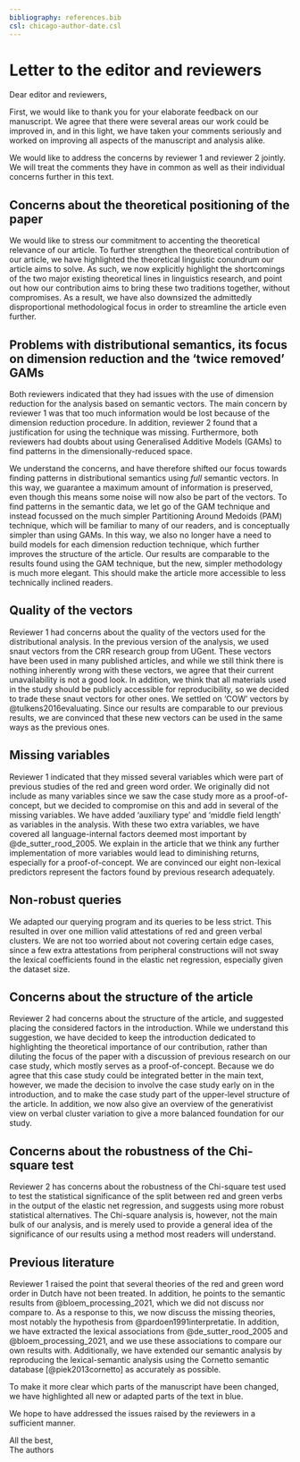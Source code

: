 ```yaml
---
bibliography: references.bib
csl: chicago-author-date.csl
---
```



# Letter to the editor and reviewers

Dear editor and reviewers,

First, we would like to thank you for your elaborate feedback on our manuscript. We agree that there were several areas our work could be improved in, and in this light, we have taken your comments seriously and worked on improving all aspects of the manuscript and analysis alike.

We would like to address the concerns by reviewer 1 and reviewer 2 jointly. We will treat the comments they have in common as well as their individual concerns further in this text.

## Concerns about the theoretical positioning of the paper

We would like to stress our commitment to accenting the theoretical relevance of our article. To further strengthen the theoretical contribution of our article, we have highlighted the theoretical linguistic conundrum our article aims to solve. As such, we now explicitly highlight the shortcomings of the two major existing theoretical lines in linguistics research, and point out how our contribution aims to bring these two traditions together, without compromises. As a result, we have also downsized the admittedly disproportional methodological focus in order to streamline the article even further.

## Problems with distributional semantics, its focus on dimension reduction and the 'twice removed' GAMs

Both reviewers indicated that they had issues with the use of dimension reduction for the analysis based on semantic vectors. The main concern by reviewer 1 was that too much information would be lost because of the dimension reduction procedure. In addition, reviewer 2 found that a justification for using the technique was missing. Furthermore, both reviewers had doubts about using Generalised Additive Models (GAMs) to find patterns in the dimensionally-reduced space.

We understand the concerns, and have therefore shifted our focus towards finding patterns in distributional semantics using *full* semantic vectors. In this way, we guarantee a maximum amount of information is preserved, even though this means some noise will now also be part of the vectors. To find patterns in the semantic data, we let go of the GAM technique and instead focussed on the much simpler Partitioning Around Medoids (PAM) technique, which will be familiar to many of our readers, and is conceptually simpler than using GAMs. In this way, we also no longer have a need to build models for each dimension reduction technique, which further improves the structure of the article. Our results are comparable to the results found using the GAM technique, but the new, simpler methodology is much more elegant. This should make the article more accessible to less technically inclined readers.

## Quality of the vectors

Reviewer 1 had concerns about the quality of the vectors used for the distributional analysis. In the previous version of the analysis, we used snaut vectors from the CRR research group from UGent. These vectors have been used in many published articles, and while we still think there is nothing inherently wrong with these vectors, we agree that their current unavailability is not a good look. In addition, we think that all materials used in the study should be publicly accessible for reproducibility, so we decided to trade these snaut vectors for other ones. We settled on 'COW' vectors by @tulkens2016evaluating. Since our results are comparable to our previous results, we are convinced that these new vectors can be used in the same ways as the previous ones.

## Missing variables

Reviewer 1 indicated that they missed several variables which were part of previous studies of the red and green word order. We originally did not include as many variables since we saw the case study more as a proof-of-concept, but we decided to compromise on this and add in several of the missing variables. We have added 'auxiliary type' and 'middle field length' as variables in the analysis. With these two extra variables, we have covered all language-internal factors deemed most important by @de_sutter_rood_2005. We explain in the article that we think any further implementation of more variables would lead to diminishing returns, especially for a proof-of-concept. We are convinced our eight non-lexical predictors represent the factors found by previous research adequately.

## Non-robust queries

We adapted our querying program and its queries to be less strict. This resulted in over one million valid attestations of red and green verbal clusters. We are not too worried about not covering certain edge cases, since a few extra attestations from peripheral constructions will not sway the lexical coefficients found in the elastic net regression, especially given the dataset size.

## Concerns about the structure of the article

Reviewer 2 had concerns about the structure of the article, and suggested placing the considered factors in the introduction. While we understand this suggestion, we have decided to keep the introduction dedicated to highlighting the theoretical importance of our contribution, rather than diluting the focus of the paper with a discussion of previous research on our case study, which mostly serves as a proof-of-concept. Because we do agree that this case study could be integrated better in the main text, however, we made the decision to involve the case study early on in the introduction, and to make the case study part of the upper-level structure of the article. In addition, we now also give an overview of the generativist view on verbal cluster variation to give a more balanced foundation for our study.

## Concerns about the robustness of the Chi-square test

Reviewer 2 has concerns about the robustness of the Chi-square test used to test the statistical significance of the split between red and green verbs in the output of the elastic net regression, and suggests using more robust statistical alternatives. The Chi-square analysis is, however, not the main bulk of our analysis, and is merely used to provide a general idea of the significance of our results using a method most readers will understand.

## Previous literature

Reviewer 1 raised the point that several theories of the red and green word order in Dutch have not been treated. In addition, he points to the semantic results from @bloem_processing_2021, which we did not discuss nor compare to. As a response to this, we now discuss the missing theories, most notably the hypothesis from @pardoen1991interpretatie. In addition, we have extracted the lexical associations from @de_sutter_rood_2005 and @bloem_processing_2021, and we use these associations to compare our own results with. Additionally, we have extended our semantic analysis by reproducing the lexical-semantic analysis using the Cornetto semantic database [@piek2013cornetto] as accurately as possible.

To make it more clear which parts of the manuscript have been changed, we have highlighted all new or adapted parts of the text in blue.

We hope to have addressed the issues raised by the reviewers in a sufficient manner.

All the best,  
The authors